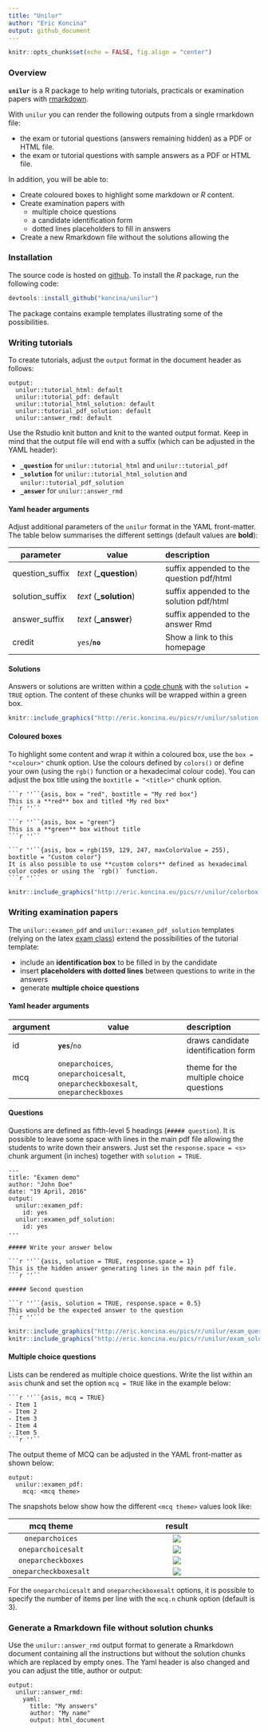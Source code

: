 ```yaml
---
title: "Unilur"
author: "Eric Koncina"
output: github_document
---
```


```r
knitr::opts_chunk$set(echo = FALSE, fig.align = "center")
```

### Overview

**`unilur`** is a R package to help writing tutorials, practicals or examination papers with [rmarkdown](http://rmarkdown.rstudio.com/).

With `unilur` you can render the following outputs from a single rmarkdown file:

- the exam or tutorial questions (answers remaining hidden) as a PDF or HTML file.
- the exam or tutorial questions with sample answers as a PDF or HTML file.

In addition, you will be able to:

- Create coloured boxes to highlight some markdown or _R_ content.
- Create examination papers with
    + multiple choice questions
    + a candidate identification form
    + dotted lines placeholders to fill in answers
- Create a new Rmarkdown file without the solutions allowing the 

### Installation

The source code is hosted on [github](https://github.com/koncina/unilur). To install the _R_ package, run the following code:

```r
devtools::install_github("koncina/unilur")
```

The package contains example templates illustrating some of the possibilities.

### Writing tutorials

To create tutorials, adjust the `output` format in the document header as follows:

```
output:
  unilur::tutorial_html: default
  unilur::tutorial_pdf: default
  unilur::tutorial_html_solution: default
  unilur::tutorial_pdf_solution: default
  unilur::answer_rmd: default
```

Use the Rstudio knit button and knit to the wanted output format. Keep in mind that the output file will end with a suffix (which can be adjusted in the YAML header):

- **`_question`** for `unilur::tutorial_html` and `unilur::tutorial_pdf`
- **`_solution`** for `unilur::tutorial_html_solution` and `unilur::tutorial_pdf_solution`
- **`_answer`** for `unilur::answer_rmd`

#### Yaml header arguments

Adjust additional parameters of the `unilur` format in the YAML front-matter. The table below summarises the different settings (default values are **bold**):

| parameter           | value                                      | description                                      |
|---------------------|--------------------------------------------|:-------------------------------------------------|
|  question_suffix    | *text* (**\_question**)                    |  suffix appended to the question pdf/html        |
|  solution_suffix    | *text* (**\_solution**)                    |  suffix appended to the solution pdf/html        |
|  answer_suffix      | *text* (**\_answer**)                      |  suffix appended to the answer Rmd               |
|  credit             | `yes`/**`no`**                             |  Show a link to this homepage                    |

#### Solutions

Answers or solutions are written within a [code chunk](http://rmarkdown.rstudio.com/authoring_rcodechunks.html) with the `solution = TRUE` option. The content of these chunks will be wrapped within a green box.

```r
knitr::include_graphics("http://eric.koncina.eu/pics/r/unilur/solution.jpg")
```

#### Coloured boxes

To highlight some content and wrap it within a coloured box, use the `box = "<colour>"` chunk option. Use the colours defined by `colors()` or define your own (using the `rgb()` function or a hexadecimal colour code). You can adjust the box title using the `boxtitle = "<title>"` chunk option.

    ```r ''``{asis, box = "red", boxtitle = "My red box"}
    This is a **red** box and titled *My red box*
    ```r ''``
    
    ```r ''``{asis, box = "green"}
    This is a **green** box without title
    ```r ''``

    ```r ''``{asis, box = rgb(159, 129, 247, maxColorValue = 255), boxtitle = "Custom color"}
    It is also possible to use **custom colors** defined as hexadecimal color codes or using the `rgb()` function. 
    ```r ''``

```r
knitr::include_graphics("http://eric.koncina.eu/pics/r/unilur/colorbox.jpg")
```

### Writing examination papers

The `unilur::examen_pdf` and `unilur::examen_pdf_solution` templates (relying on the latex [exam class](https://www.ctan.org/pkg/exam)) extend the possibilities of the tutorial template:

- include an **identification box** to be filled in by the candidate
- insert **placeholders with dotted lines** between questions to write in the answers
- generate **multiple choice questions**

#### Yaml header arguments

| argument | value                                                                           |  description                                   |
|----------|---------------------------------------------------------------------------------|:-----------------------------------------------|
|  id      | **`yes`**/`no`                                                                  |  draws candidate identification form           |
|  mcq     | `oneparchoices`, `oneparchoicesalt`, `oneparcheckboxesalt`, `oneparcheckboxes`  |  theme for the multiple choice questions       |

#### Questions

Questions are defined as fifth-level 5 headings (`##### question`). It is possible to leave some space with lines in the main pdf file allowing the students to write down their answers. Just set the `response.space = <s>` chunk argument (in inches) together with `solution = TRUE`.

    ---
    title: "Examen demo"
    author: "John Doe"
    date: "19 April, 2016"
    output:
      unilur::examen_pdf:
        id: yes
      unilur::examen_pdf_solution:
        id: yes
    ---

    ##### Write your answer below

    ```r ''``{asis, solution = TRUE, response.space = 1}
    This is the hidden answer generating lines in the main pdf file.
    ```r ''``

    ##### Second question

    ```r ''``{asis, solution = TRUE, response.space = 0.5}
    This would be the expected answer to the question
    ```r ''``

```r
knitr::include_graphics("http://eric.koncina.eu/pics/r/unilur/exam_questions.jpg")
knitr::include_graphics("http://eric.koncina.eu/pics/r/unilur/exam_solution.jpg")
```


#### Multiple choice questions

Lists can be rendered as multiple choice questions. Write the list within an `asis` chunk and set the option `mcq = TRUE` like in the example below:

    ```r ''``{asis, mcq = TRUE}
    - Item 1
    - Item 2
    - Item 3
    - Item 4
    - Item 5
    ```r ''``

The output theme of MCQ can be adjusted in the YAML front-matter as shown below:

```
output:
  unilur::examen_pdf:
    mcq: <mcq theme>
```

The snapshots below show how the different `<mcq theme>` values look like:

|     mcq theme          |  result                                                               |
|:----------------------:|:---------------------------------------------------------------------:|
| `oneparchoices`        | ![](http://eric.koncina.eu/pics/r/unilur/mcq_oneparchoices.jpg)       |
| `oneparchoicesalt`     | ![](http://eric.koncina.eu/pics/r/unilur/mcq_oneparchoicesalt.jpg)    |
| `oneparcheckboxes`     | ![](http://eric.koncina.eu/pics/r/unilur/mcq_oneparcheckboxes.jpg)    |
| `oneparcheckboxesalt`  | ![](http://eric.koncina.eu/pics/r/unilur/mcq_oneparcheckboxesalt.jpg) |

For the `oneparchoicesalt` and `oneparcheckboxesalt` options, it is possible to specify the number of items per line with the `mcq.n` chunk option (default is 3).

### Generate a Rmarkdown file without solution chunks

Use the `unilur::answer_rmd` output format to generate a Rmarkdown document containing all the instructions but without the solution chunks which are replaced by empty ones. The Yaml header is also changed and you can adjust the title, author or output:

```
output:
  unilur::answer_rmd:
    yaml:
      title: "My answers"
      author: "My name"
      output: html_document
```